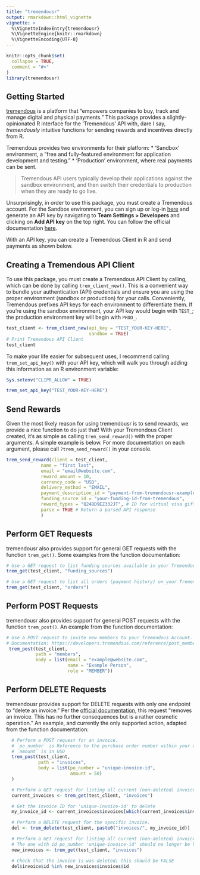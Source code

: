```yaml
---
title: "tremendousr"
output: rmarkdown::html_vignette
vignette: >
  %\VignetteIndexEntry{tremendousr}
  %\VignetteEngine{knitr::rmarkdown}
  %\VignetteEncoding{UTF-8}
---
```


```r
knitr::opts_chunk$set(
  collapse = TRUE,
  comment = "#>"
)
library(tremendousr)
```

## Getting Started

[tremendous](https://www.tremendous.com/) is a platform that "empowers companies to buy, track and manage digital and physical payments." This package provides a slightly-opinionated R interface for the 'Tremendous' API with, dare I say, *tremendously* intuitive functions for sending rewards and incentives directly from R. 

Tremendous provides two environments for their platform: 
* 'Sandbox' environment, a "free and fully-featured environment for application development and testing."
* 'Production' environment, where real payments can be sent.

> Tremendous API users typically develop their applications against the sandbox environment, and then switch their credentials to production when they are ready to go live.

Unsurprisingly, in order to use this package, you must create a Tremendous account. For the Sandbox environment, you can sign up or log-in [here](https://app.testflight.tremendous.com/) and generate an API key by navigating to **Team Settings > Developers** and clicking on **Add API key** on the top right. You can follow the official documentation [here](https://developers.tremendous.com/reference/making-your-first-request#key--getting-an-api-key).

With an API key, you can create a Tremendous Client in R and send payments as shown below.

## Creating a Tremendous API Client

To use this package, you must create a Tremendous API Client by calling, which can be done by calling `trem_client_new()`. This is a convenient way to bundle your authentication (API) credentials and ensure you are using the proper environment (sandbox or production) for your calls. Conveniently, Tremendous prefixes API keys for each environment to differentiate them. If you're using the sandbox environment, your API key would begin with `TEST_`; the production environment key will begin with `PROD_`.


```r
test_client <- trem_client_new(api_key = "TEST_YOUR-KEY-HERE",
                               sandbox = TRUE)
# Print Tremendous API Client
test_client
```

To make your life easier for subsequent uses, I recommend calling `trem_set_api_key()` with your API key, which will walk you through adding this information as an R environment variable:

```r
Sys.setenv("CLIPR_ALLOW" = TRUE)
```

```r
trem_set_api_key("TEST_YOUR-KEY-HERE")
```

## Send Rewards

Given the most likely reason for using tremendousr is to send rewards, we provide a nice function to do just that! With your Tremendous Client created, it's as simple as calling `trem_send_reward()` with the proper arguments. A simple example is below. For more documentation on each argument, please call `?trem_send_reward()` in your console.

```r

trem_send_reward(client = test_client,
             name = "first last",
             email = "email@website.com",
             reward_amount = 10,
             currency_code = "USD",
             delivery_method = "EMAIL",
             payment_description_id = "payment-from-tremendousr-examples",
             funding_source_id = "your-funding-id-from-tremendous",
             reward_types = "Q24BD9EZ332JT", # ID for virtual visa gift card
             parse = TRUE # Return a parsed API response
             )
```

## Perform GET Requests

tremendousr also provides support for general GET requests with the function `trem_get()`. Some examples from the function documentation:

```r

# Use a GET request to list funding sources available in your Tremendous Account.  Documentation: https://developers.tremendous.com/reference/core-funding-source-index
trem_get(test_client, "funding_sources")

# Use a GET request to list all orders (payment history) on your Tremendous Account.   Documentation: https://developers.tremendous.com/reference/core-orders-index
trem_get(test_client, "orders")
```

## Perform POST Requests

tremendousr also provides support for general POST requests with the function `trem_post()`. An example from the function documentation:

```r

# Use a POST request to invite new members to your Tremendous Account.
# Documentation: https://developers.tremendous.com/reference/post_members
 trem_post(test_client,
           path = "members",
           body = list(email = "example@website.com",
                       name = "Example Person",
                       role = "MEMBER"))

```

## Perform DELETE Requests

tremendousr provides support for DELETE requests with only one endpoint to "delete an invoice." Per the [official documentation](https://developers.tremendous.com/reference/core-invoices-delete), this request "removes an invoice. This has no further consequences but is a rather cosmetic operation." An example, and currently the only supported action, adapted from the function documentation:

```r

  # Perform a POST request for an invoice.
  # `po_number` is Reference to the purchase order number within your organization
  # `amount` is in USD
  trem_post(test_client,
            path = "invoices",
            body = list(po_number = "unique-invoice-id",
                        amount = 50)
  )

  # Perform a GET request for listing all current (non-deleted) invoices.
  current_invoices <- trem_get(test_client, "invoices")

  # Get the invoice ID for 'unique-invoice-id' to delete
  my_invoice_id <- current_invoices$invoices[which(current_invoices$invoices$po_number == "unique-invoice-id"), "id"]

  # Perform a DELETE request for the specific invoice.
  del <- trem_delete(test_client, paste0("invoices/", my_invoice_id))

  # Perform a GET request for listing all current (non-deleted) invoices.
  # The one with id po_number 'unique-invoice-id' should no longer be here.
  new_invoices <- trem_get(test_client, "invoices")

  # Check that the invoice is was deleted; this should be FALSE
  del$invoice$id %in% new_invoices$invoices$id
```

